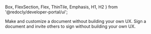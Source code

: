   Box,
  FlexSection,
  Flex,
  ThinTile,
  Emphasis,
  H1,
  H2
} from '@redocly/developer-portal/ui';


<Box my={55}>
  <FlexSection justifyContent="space-around" flexWrap="wrap">
   <ThinTile to="quick-start-rocketdoc-embedux.md" icon={rocketDoc} header="RocketDoument Embedded UX">
       Make and customize a document without building your own UX.
  </ThinTile>
    <ThinTile to="quick-start-rocketsign-embedux.md" icon={rocketSign} header="RocketSign Embedded UX">
      Sign a document and invite others to sign without building your own UX.
    </ThinTile>
  </FlexSection>
</Box>


